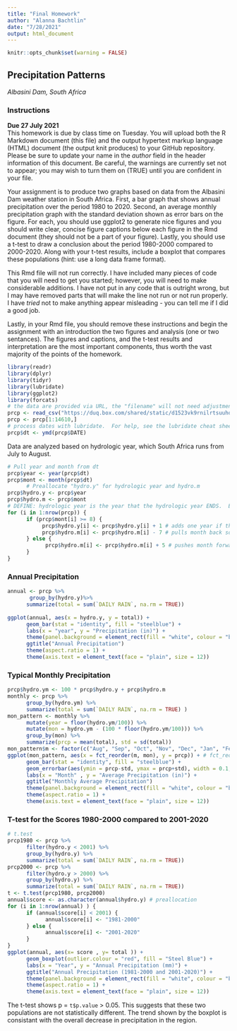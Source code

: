 ---
title: "Final Homework"
author: "Alanna Bachtlin"
date: "7/28/2021"
output: html_document
---

```{r setup, include=FALSE}
knitr::opts_chunk$set(warning = FALSE)
```
## Precipitation Patterns  
*Albasini Dam, South Africa*  

### Instructions  
**Due 27 July 2021**  
This homework is due by class time on Tuesday.  You will upload both the R Markdown document (this file) and the output hypertext markup language (HTML) document (the output knit produces) to your GitHub repository.  Please be sure to update your name in the *author* field in the header information of this document.  Be careful, the warnings are currently set not to appear; you may wish to turn them on (TRUE) until you are confident in your file.  

Your assignment is to produce two graphs based on data from the Albasini Dam weather station in South Africa.  First, a bar graph that shows annual precipitation over the period 1980 to 2020.  Second, an average monthly precipitation graph with the standard deviation shown as error bars on the figure.  For each, you should use ggplot2 to generate nice figures and you should write clear, concise figure captions below each figure in the Rmd document (they should not be a part of your figure).  Lastly, you should use a t-test to draw a conclusion about the period 1980-2000 compared to 2000-2020.  Along with your t-test results, include a boxplot that compares these populations (hint: use a long data frame format).  

This Rmd file will not run correctly.  I have included many pieces of code that you will need to get you started; however, you will need to make considerable additions.  I have not put in any code that is outright wrong, but I may have removed parts that will make the line not run or not run properly.  I have *tried* not to make anything appear misleading - you can tell me if I did a good job.  

Lastly, in your Rmd file, you should remove these instructions and begin the assignment with an introduction the two figures and analysis (one or two sentances).  The figures and captions, and the t-test results and interpretation are the most important components, thus worth the vast majority of the points of the homework.  

```{r include=FALSE}
library(readr)
library(dplyr)
library(tidyr)
library(lubridate)
library(ggplot2)
library(forcats)
# the data are provided via URL, the "filename" will not need adjustment - this may not apply to the options of the command.  If you prefer to work locally, the dataset is in the GitHub repository and the Box folder.  For the purposes of this homework, you may ignore the quality codes (in fact, you need to in order to process all of the data).  
prcp <- read_csv("https://duq.box.com/shared/static/d1523vk9rnilrtsuuhodffwj6vjygywk.csv", skip = 9)
prcp <- prcp[1:14610,]
# process dates with lubridate.  For help, see the lubridate cheat sheet in the Box folder.
prcp$dt <- ymd(prcp$DATE)
```

Data are analyzed based on hydrologic year, which South Africa runs from July to August.

```{r include=FALSE}
# Pull year and month from dt
prcp$year <- year(prcp$dt)
prcp$mont <- month(prcp$dt)
      # Preallocate "hydro.y" for hydrologic year and hydro.m
prcp$hydro.y <- prcp$year
prcp$hydro.m <- prcp$mont
# DEFINE: hydrologic year is the year that the hydrologic year ENDS.  Ex: Hydrologic year 2020 begins August 2019 and goes to July 2020.
for (i in 1:nrow(prcp)) {
      if (prcp$mont[i] >= 8) {
           prcp$hydro.y[i] <- prcp$hydro.y[i] + 1 # adds one year if the month is August or later.
           prcp$hydro.m[i] <- prcp$hydro.m[i] - 7 # pulls month back so that August(8) is month 1
      } else {
            prcp$hydro.m[i] <- prcp$hydro.m[i] + 5 # pushes month forward so January(1) is month 6
      }
}
```

### Annual Precipitation

```{r echo=FALSE}
annual <- prcp %>%
       group_by(hydro.y)%>%
      summarize(total = sum(`DAILY RAIN`, na.rm = TRUE))
                
ggplot(annual, aes(x = hydro.y, y = total)) +
      geom_bar(stat = "identity", fill = "steelblue") +
      labs(x = "year", y = "Precipitation (in)") +
      theme(panel.background = element_rect(fill = "white", colour = "black")) +
      ggtitle("Annual Precipitation")
      theme(aspect.ratio = 1) +
      theme(axis.text = element_text(face = "plain", size = 12))
```

### Typical Monthly Precipitation

```{r echo=FALSE}
prcp$hydro.ym <- 100 * prcp$hydro.y + prcp$hydro.m
monthly <- prcp %>%
      group_by(hydro.ym) %>%
      summarize(total = sum(`DAILY RAIN`, na.rm = TRUE) )
mon_pattern <- monthly %>%
      mutate(year = floor(hydro.ym/100)) %>%
      mutate(mon = hydro.ym - (100 * floor(hydro.ym/100))) %>%
      group_by(mon) %>%
      summarize(prcp = mean(total), std = sd(total))
mon_pattern$m <- factor(c("Aug", "Sep", "Oct", "Nov", "Dec", "Jan", "Feb", "Mar", "Apr", "May", "Jun", "Jul")) # this puts the months in this order; otherwise, alphabetical is used.
ggplot(mon_pattern, aes(x = fct_reorder(m, mon), y = prcp)) + # fct_reorder is a command from forcats library that orders the factor, m (the name of the month)
      geom_bar(stat = "identity", fill = "steelblue") +
      geom_errorbar(aes(ymin = prcp-std, ymax = prcp+std), width = 0.1, position = position_dodge(0.9)) +
      labs(x = "Month" , y = "Average Precipitation (in)") +
      ggtitle("Monthly Average Precipitation")
      theme(panel.background = element_rect(fill = "white", colour = "black")) +
      theme(aspect.ratio = 1) +
      theme(axis.text = element_text(face = "plain", size = 12))
```

### T-test for the Scores 1980-2000 compared to 2001-2020

```{r echo=FALSE}
# t.test
prcp1980 <- prcp %>%
      filter(hydro.y < 2001) %>%
      group_by(hydro.y) %>%
      summarize(total = sum(`DAILY RAIN`, na.rm = TRUE))
prcp2000 <- prcp %>%
      filter(hydro.y > 2000) %>%
      group_by(hydro.y) %>%
      summarize(total = sum(`DAILY RAIN`, na.rm = TRUE))
t <- t.test(prcp1980, prcp2000)
annual$score <- as.character(annual$hydro.y) # preallocation
for (i in 1:nrow(annual) ) {
      if (annual$score[i] < 2001) {
            annual$score[i] <- "1981-2000"
      } else {
            annual$score[i] <- "2001-2020"
      }
}
ggplot(annual, aes(x= score , y= total )) +
      geom_boxplot(outlier.colour = "red", fill = "Steel Blue") +
      labs(x = "Year", y = "Annual Precipitation (mm)") +
      ggtitle("Annual Precipitation (1981-2000 and 2001-2020)") +
      theme(panel.background = element_rect(fill = "white", colour = "black")) +
      theme(aspect.ratio = 1) +
      theme(axis.text = element_text(face = "plain", size = 12))
```

The t-test shows p = `t$p.value` > 0.05.  This suggests that these two populations are not statistically different.  The trend shown by the boxplot is consistant with the overall decrease in precipitation in the region.  